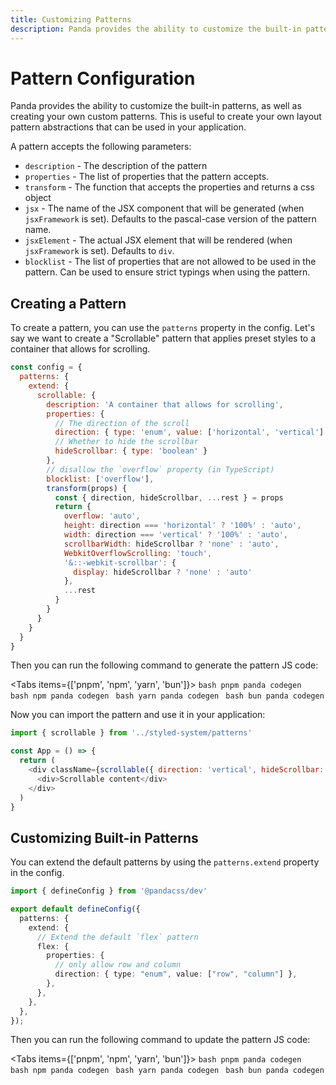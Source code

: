```yaml
---
title: Customizing Patterns
description: Panda provides the ability to customize the built-in patterns, as well as creating your own custom patterns. This is useful to create your own layout pattern abstractions that can be used in your application.
---
```


# Pattern Configuration

Panda provides the ability to customize the built-in patterns, as well as creating your own custom patterns. This is
useful to create your own layout pattern abstractions that can be used in your application.

A pattern accepts the following parameters:

- `description` - The description of the pattern
- `properties` - The list of properties that the pattern accepts.
- `transform` - The function that accepts the properties and returns a css object
- `jsx` - The name of the JSX component that will be generated (when `jsxFramework` is set). Defaults to the pascal-case version of
  the pattern name.
- `jsxElement` - The actual JSX element that will be rendered (when `jsxFramework` is set). Defaults to `div`.
- `blocklist` - The list of properties that are not allowed to be used in the pattern. Can be used to ensure strict
  typings when using the pattern.

## Creating a Pattern

To create a pattern, you can use the `patterns` property in the config. Let's say we want to create a "Scrollable"
pattern that applies preset styles to a container that allows for scrolling.

```js
const config = {
  patterns: {
    extend: {
      scrollable: {
        description: 'A container that allows for scrolling',
        properties: {
          // The direction of the scroll
          direction: { type: 'enum', value: ['horizontal', 'vertical'] },
          // Whether to hide the scrollbar
          hideScrollbar: { type: 'boolean' }
        },
        // disallow the `overflow` property (in TypeScript)
        blocklist: ['overflow'],
        transform(props) {
          const { direction, hideScrollbar, ...rest } = props
          return {
            overflow: 'auto',
            height: direction === 'horizontal' ? '100%' : 'auto',
            width: direction === 'vertical' ? '100%' : 'auto',
            scrollbarWidth: hideScrollbar ? 'none' : 'auto',
            WebkitOverflowScrolling: 'touch',
            '&::-webkit-scrollbar': {
              display: hideScrollbar ? 'none' : 'auto'
            },
            ...rest
          }
        }
      }
    }
  }
}
```

Then you can run the following command to generate the pattern JS code:

<Tabs items={['pnpm', 'npm', 'yarn', 'bun']}>
  <Tab>
    ```bash
    pnpm panda codegen
    ```
  </Tab>
  <Tab>
    ```bash
    npm panda codegen
    ```
  </Tab>
  <Tab>
    ```bash
    yarn panda codegen
    ```
  </Tab>
  <Tab>
    ```bash
    bun panda codegen
    ```
  </Tab>
</Tabs>

Now you can import the pattern and use it in your application:

```js
import { scrollable } from '../styled-system/patterns'

const App = () => {
  return (
    <div className={scrollable({ direction: 'vertical', hideScrollbar: true })}>
      <div>Scrollable content</div>
    </div>
  )
}
```

## Customizing Built-in Patterns

You can extend the default patterns by using the `patterns.extend` property in the config.


```ts filename="panda.config.ts"
import { defineConfig } from '@pandacss/dev'

export default defineConfig({
  patterns: {
    extend: {
      // Extend the default `flex` pattern
      flex: {
        properties: {
          // only allow row and column
          direction: { type: "enum", value: ["row", "column"] },
        },
      },
    },
  },
});
```

Then you can run the following command to update the pattern JS code:

<Tabs items={['pnpm', 'npm', 'yarn', 'bun']}>
  <Tab>
    ```bash
    pnpm panda codegen
    ```
  </Tab>
  <Tab>
    ```bash
    npm panda codegen
    ```
  </Tab>
  <Tab>
    ```bash
    yarn panda codegen
    ```
  </Tab>
  <Tab>
    ```bash
    bun panda codegen
    ```
  </Tab>
</Tabs>
